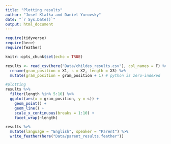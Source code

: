 ```yaml
---
title: "Plotting results"
author: "Josef Klafka and Daniel Yurovsky"
date: "`r Sys.Date()`"
output: html_document
---
```


```r
require(tidyverse)
require(here)
require(feather)

knitr::opts_chunk$set(echo = TRUE)
```

```r
results <- read_csv(here("Data/childes_results.csv"), col_names = F) %>%
  rename(gram_position = X1, s = X2, length = X3) %>%
  mutate(gram_position = gram_position + 1) # python is zero-indexed

#plotting 
results %>%
  filter(length %in% 5:10) %>% 
  ggplot(aes(x = gram_position, y = s)) + 
    geom_point() + 
    geom_line() + 
    scale_x_continuous(breaks = 1:10) + 
    facet_wrap(~length)
```

```r
results %>% 
  mutate(language = "English", speaker = "Parent") %>% 
  write_feather(here("Data/parent_results.feather"))
```